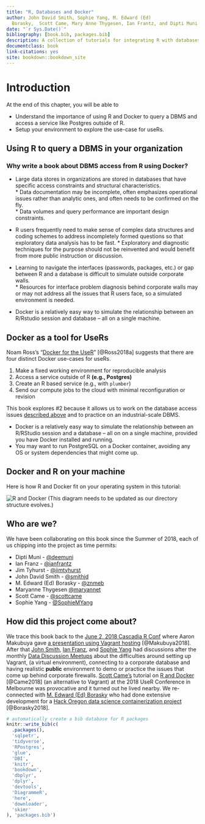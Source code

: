 ```yaml
---
title: "R, Databases and Docker"
author: John David Smith, Sophie Yang, M. Edward (Ed) 
  Borasky,  Scott Came, Mary Anne Thygesen, Ian Frantz, and Dipti Muni
date: "`r Sys.Date()`"
bibliography: [book.bib, packages.bib]
description: A collection of tutorials for integrating R with databases using Docker
documentclass: book
link-citations: yes
site: bookdown::bookdown_site
---
```


# Introduction

At the end of this chapter, you will be able to

  * Understand the importance of using R and Docker to query a DBMS and access a service like Postgres outside of R. 
  * Setup your environment to explore the use-case for useRs.

## Using R to query a DBMS in your organization

### Why write a book about DBMS access from R using Docker?

* Large data stores in organizations are stored in databases that have specific access constraints and structural characteristics.  
            * Data documentation may be incomplete, often emphasizes operational issues rather than analytic ones, and often needs to be confirmed on the fly.  
            * Data volumes and query performance are important design constraints.
            
* R users frequently need to make sense of complex data structures and coding schemes to address incompletely formed questions so that exploratory data analysis has to be fast. 
            * Exploratory and diagnostic techniques for the purpose should not be reinvented and would benefit from more public instruction or discussion.
            
* Learning to navigate the interfaces (passwords, packages, etc.) or gap between R and a database is difficult to simulate outside corporate walls.  
            * Resources for interface problem diagnosis behind corporate walls may or may not address all the issues that R users face, so a simulated environment is needed.
            
* Docker is a relatively easy way to simulate the relationship between an R/Rstudio session and database -- all on a single machine.

## Docker as a tool for UseRs

Noam Ross's "[Docker for the UseR](https://nyhackr.blob.core.windows.net/presentations/Docker-for-the-UseR_Noam-Ross.pdf)" [@Ross2018a] suggests that there are four distinct Docker use-cases for useRs.  

1. Make a fixed working environment for reproducible analysis
2. Access a service outside of R **(e.g., Postgres)**
3. Create an R based service (e.g., with `plumber`)
4. Send our compute jobs to the cloud with minimal reconfiguration or revision

This book explores #2 because it allows us to work on the database access issues [described above][Using R to query a DBMS in your organization] and to practice on an industrial-scale DBMS.  

* Docker is a relatively easy way to simulate the relationship between an R/RStudio session and a database -- all on on a single machine, provided you have Docker installed and running.
* You may want to run PostgreSQL on a Docker container, avoiding any OS or system dependencies that might come up. 


## Docker and R on your machine

Here is how R and Docker fit on your operating system in this tutorial:
    
![R and Docker](./screenshots/r-and-docker.png)
(This diagram needs to be updated as our directory structure evolves.)

## Who are we?

We have been collaborating on this book since the Summer of 2018, each of us chipping into the project as time permits:

* Dipti Muni - [\@deemuni](https://github.com/deemuni)
* Ian Franz - [\@ianfrantz](https://github.com/ianfrantz)
* Jim Tyhurst - [\@jimtyhurst](https://github.com/jimtyhurst)
* John David Smith - [\@smithjd](https://github.com/smithjd)
* M. Edward (Ed) Borasky - [\@znmeb](https://github.com/znmeb)
* Maryanne Thygesen [\@maryannet](https://github.com/maryannet)
* Scott Came - [\@scottcame](https://github.com/scottcame)
* Sophie Yang - [\@SophieMYang](https://github.com/SophieMYang)

## How did this project come about?

We trace this book back to the [June 2, 2018 Cascadia R Conf](https://cascadiarconf.com/) where Aaron Makubuya gave [a presentation using Vagrant hosting](https://github.com/Cascadia-R/Using_R_With_Databases) [@Makubuya2018].  After that [John Smith](https://github.com/smithjd), [Ian Franz](https://github.com/ianfrantz), and [Sophie Yang](https://github.com/SophieMYang) had discussions after the monthly [Data Discussion Meetups](https://www.meetup.com/Portland-Data-Science-Group/events/fxvhbnywmbgb/) about the difficulties around setting up Vagrant, (a virtual environment), connecting to a corporate database and having realistic **public** environment to demo or practice the issues that come up behind corporate firewalls. [Scott Came's](https://github.com/scottcame) tutorial on [R and Docker](http://www.cascadia-analytics.com/2018/07/21/docker-r-p1.html) [@Came2018] (an alternative to Vagrant) at the 2018 UseR Conference in Melbourne was provocative and it turned out he lived nearby.  We re-connected with [M. Edward (Ed) Borasky](https://github.com/znmeb) who had done extensive development for a [Hack Oregon data science containerization project](https://github.com/hackoregon/data-science-pet-containers) [@Borasky2018].

```r
# automatically create a bib database for R packages
knitr::write_bib(c(
  .packages(),
  'sqlpetr',
  'tidyverse',
  'RPostgres',
  'glue',
  'DBI',
  'knitr',
  'bookdown',
  'dbplyr',
  'dplyr',
  'devtools',
  'DiagrammeR',
  'here',
  'downloader',
  'skimr'
), 'packages.bib')
```

